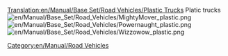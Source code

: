 [[Translation:en/Manual/Base Set/Road Vehicles/Plastic Trucks]]
Platic trucks[[File:en/Manual/Base Set/Road Vehicles/MightyMover plastic.png]][[File:en/Manual/Base Set/Road Vehicles/Powernaught plastic.png]][[File:en/Manual/Base Set/Road Vehicles/Wizzowow plastic.png]]
[[Category:en/Manual/Road Vehicles]]